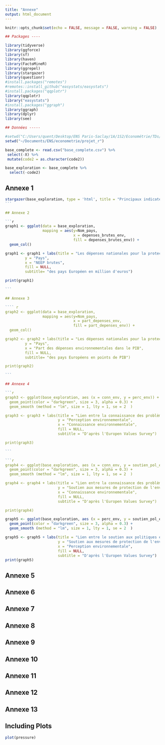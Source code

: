```yaml
---
title: "Annexe"
output: html_document
---
```


```r
knitr::opts_chunk$set(echo = FALSE, message = FALSE, warning = FALSE)

## Packages ----

library(tidyverse)
library(ggforce)
library(sf)
library(haven)
library(FactoMineR)
library(ggrepel)
library(stargazer)
library(questionr)
#install.packages("remotes")
#remotes::install_github("easystats/easystats")
#install.packages("qqplotr")
library(qqplotr)
library("easystats")
#install.packages("ggraph")
library(ggraph)
library(dplyr)
library(see)

## Données -----

#setwd("C:/Users/quent/Desktop/ENS Paris-Saclay/1A/1S2/Econométrie/TDs/Bases de données/Documents")
setwd("~/Documents/ENS/econometrie/projet_r")

base_complete <- read.csv("base_complete.csv") %>%
 select(-X) %>%
 mutate(code2 = as.character(code2))

base_exploration <- base_complete %>%
  select(-code2)
```

## Annexe 1 

```` r
stargazer(base_exploration, type = 'html', title = "Principaux indicateurs des variables" )
```

## Annexe 2

```r
graph1 <- ggplot(data = base_exploration, 
                 mapping = aes(y=Nom_pays, 
                               x = depenses_brutes_env,
                               fill = depenses_brutes_env)) +
  geom_col()

graph1 <- graph1 + labs(title = "Les dépenses nationales pour la protection de l'environnement",
         y = "Pays", 
         x = "NEEP brutes",
         fill = NULL,
         subtitle= "des pays Européen en million d'euros")

print(graph1)

```

## Annexe 3

```` r
graph2 <- ggplot(data = base_exploration, 
                 mapping = aes(y=Nom_pays, 
                               x = part_depenses_env,
                               fill = part_depenses_env)) +
  geom_col()

graph2 <- graph2 + labs(title = "Les dépenses nationales pour la protection de l'environnement ",
         y = "Pays", 
         x = "Part des dépenses environnementales dans le PIB",
         fill = NULL,
         subtitle= "des pays Européens en points de PIB")

print(graph2)

```

## Annexe 4

```r
graph3 <- ggplot(base_exploration, aes (x = conn_env, y = perc_env)) + 
  geom_point(color = "darkgreen", size = 3, alpha = 0.3) +
  geom_smooth (method = "lm", size = 1, lty = 1, se = 2  )

graph3 <- graph3 + labs(title = "Lien entre la connaissance des problèmes environnementaux et leur perception",
                        y = "Perception environnementale",
                        x = "Connaissance environnementale",
                        fill = NULL,
                        subtitle = "D'après l'Europen Values Survey")

print(graph3)

```

```r

graph4 <- ggplot(base_exploration, aes (x = conn_env, y = soutien_pol_env)) + 
  geom_point(color = "darkgreen", size = 3, alpha = 0.3) +
  geom_smooth (method = "lm", size = 1, lty = 1, se = 2  )

graph4 <- graph4 + labs(title = "Lien entre la connaissance des problèmes environnementaux et le soutien aux politiques environnementales",
                        y = "Soutien aux mesures de protection de l'environnement",
                        x = "Connaissance environnementale",
                        fill = NULL,
                        subtitle = "D'après l'Europen Values Survey")

print(graph4)

````

```r
graph5 <- ggplot(base_exploration, aes (x = perc_env, y = soutien_pol_env)) + 
  geom_point(color = "darkgreen", size = 3, alpha = 0.3) +
  geom_smooth (method = "lm", size = 1, lty = 1, se = 2  )

graph5 <- graph5 + labs(title = "Lien entre le soutien aux politiques environnementales et la perception des problèmes environnementaux",
                        y = "Soutien aux mesures de protection de l'environnement",
                        x = "Perception environnementale",
                        fill = NULL,
                        subtitle = "D'après l'Europen Values Survey")
print(graph5)

```



## Annexe 5

## Annexe 6

## Annexe 7

## Annexe 8

## Annexe 9

## Annexe 10

## Annexe 11

## Annexe 12

## Annexe 13



## Including Plots



```r
plot(pressure)
```
